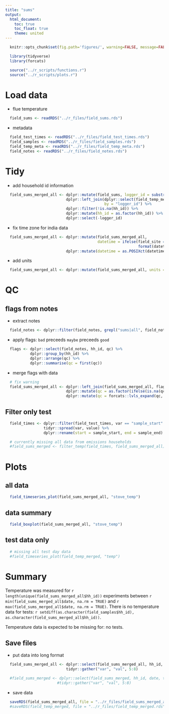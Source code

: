 ```yaml
---
title: "sums"
output:
  html_document:
    toc: true
    toc_float: true
    theme: united
---
```


```r
  knitr::opts_chunk$set(fig.path='figures/', warning=FALSE, message=FALSE, cache=TRUE)
```

```r
  library(tidyverse)
  library(forcats)
```

```r
  source("../r_scripts/functions.r")
  source("../r_scripts/plots.r")
```

# Load data

* flue temperature

```r
  field_sums <- readRDS("../r_files/field_sums.rds")
```

* metadata

```r
  field_test_times <- readRDS("../r_files/field_test_times.rds")
  field_samples <- readRDS("../r_files/field_samples.rds")
  field_temp_meta <- readRDS("../r_files/field_temp_meta.rds")
  field_notes <- readRDS("../r_files/field_notes.rds")
```

# Tidy

* add household id information

```r
  field_sums_merged_all <- dplyr::mutate(field_sums, logger_id = substring(field_sums$logger_id, 13, 16)) %>%
                           dplyr::left_join(dplyr::select(field_temp_meta, logger_id, hh_id, field_site),
                                            by = "logger_id") %>%
                           dplyr::filter(!is.na(hh_id)) %>%
                           dplyr::mutate(hh_id = as.factor(hh_id)) %>%  # should alaready be factor
                           dplyr::select(-logger_id)
```

* fix time zone for india data

```r
  field_sums_merged_all <- dplyr::mutate(field_sums_merged_all,
                                         datetime = ifelse(field_site == "india",
                                                           format(datetime, tz = "Asia/Calcutta"), datetime)) %>%
                           dplyr::mutate(datetime = as.POSIXct(datetime, format = "%Y-%m-%d %H:%M:%S"))
```

* add units
```r
  field_sums_merged_all <- dplyr::mutate(field_sums_merged_all, units = "degrees Celsius")
```

# QC

## flags from notes

* extract notes

```r
  field_notes <- dplyr::filter(field_notes, grepl("sums|all", field_notes$inst) == TRUE)
```

* apply flags: `bad` preceeds `maybe` preceeds `good`

```r
  flags <- dplyr::select(field_notes, hh_id, qc) %>%
           dplyr::group_by(hh_id) %>%
           dplyr::arrange(qc) %>%
           dplyr::summarise(qc = first(qc))
```

* merge flags with data

```r
  # fix warning
  field_sums_merged_all <- dplyr::left_join(field_sums_merged_all, flags, by = "hh_id") %>%
                           dplyr::mutate(qc = as.factor(ifelse(is.na(qc), "ok", as.character(qc)))) %>%
                           dplyr::mutate(qc = forcats::lvls_expand(qc, c("bad", "maybe", "ok")))
```

## Filter only test

```r
  field_times <- dplyr::filter(field_test_times, var == "sample_start" | var == "sample_end") %>%
                 tidyr::spread(var, value) %>%
                 dplyr::rename(start = sample_start, end = sample_end)
```

```r
  # currently missing all data from emissions households
  #field_sums_merged <- filter_temp(field_times, field_sums_merged_all)
```

# Plots

## all data

```r
  field_timeseries_plot(field_sums_merged_all, "stove_temp")
```

## data summary

```r
  field_boxplot(field_sums_merged_all, "stove_temp")
```

## test data only

```r
  # missing all test day data
  #field_timeseries_plot(field_temp_merged, "temp")
```

# Summary

Temperature was measured for `r length(unique(field_sums_merged_all$hh_id))` experiments between `r min(field_sums_merged_all$date, na.rm = TRUE)` and `r max(field_sums_merged_all$date, na.rm = TRUE)`. There is no temperature data for tests: `r setdiff(as.character(field_samples$hh_id), as.character(field_sums_merged_all$hh_id))`.

Temperature data is expected to be missing for: no tests.

## Save files

* put data into long format

```r
  field_sums_merged_all <- dplyr::select(field_sums_merged_all, hh_id, date, time, datetime, stove_temp, units, qc, field_site) %>%
                           tidyr::gather("var", "val", 5:8)

  #field_sums_merged <- dplyr::select(field_sums_merged, hh_id, date, time, datetime, stove_temp, units, qc, field_site) %>%
                       #tidyr::gather("var", "val", 5:8)
```

* save data

```r
  saveRDS(field_sums_merged_all, file = "../r_files/field_sums_merged_all.rds")
  #saveRDS(field_temp_merged, file = "../r_files/field_temp_merged.rds")
```

